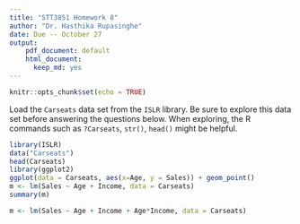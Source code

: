```yaml
---
title: "STT3851 Homework 8"
author: "Dr. Hasthika Rupasinghe"
date: Due -- October 27
output: 
    pdf_document: default
    html_document:
      keep_md: yes
---
```


```r
knitr::opts_chunk$set(echo = TRUE)
```

Load the `Carseats` data set from the `ISLR` library. Be sure to explore this data set before answering the questions below. When exploring, the R commands such as `?Carseats`, `str()`, `head()` might be helpful. 

  \begin{enumerate}
    \item Fit a linear regression to predict the `Sales` using `Age` and `Income`. 
    \item Conduct a hypothesis test to check if there is a relationship between `Sales` and the predictor variables `Age` and `Income`.
    
  \begin{enumerate}
  \item Null and alternative hypothesis:
  \item Test statistic 
  \item $p$-value
  \item Make the decision:
    \end{enumerate}
    
  \item Fit a linear regression to predict the `Sales` using `Age`,  `Income` and the interaction between `Age` and the  `Income`.
  
  \item Conduct a hypothesis test to check if the interaction term is useful in the model above
  
  \begin{enumerate}
  \item Null and alternative hypothesis:
  \item Test statistic 
  \item $p$-value
  \item Make the decision:
    \end{enumerate}
    
\end{enumerate}

```r
library(ISLR)
data("Carseats")
head(Carseats)
library(ggplot2)
ggplot(data = Carseats, aes(x=Age, y = Sales)) + geom_point()
m <- lm(Sales ~ Age + Income, data = Carseats)
summary(m)

m <- lm(Sales ~ Age + Income + Age*Income, data = Carseats)
```


